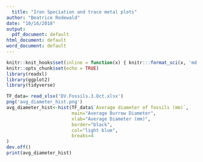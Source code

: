 ```yaml
---
  title: "Iron Speciation and trace metal plots"
author: "Beatrice Rodewald"
date: "10/16/2018"
output: 
  pdf_document: default
html_document: default
word_document: default
---
```


```r
knitr::knit_hooks$set(inline = function(x) { knitr:::format_sci(x, 'md')})
knitr::opts_chunk$set(echo = TRUE)
library(readxl)
library(ggplot2)
library(tidyverse)
```



```r
TF_data= read_xlsx('DV.Fossils.3.Oct.xlsx')
png('avg_diameter_hist.png')
avg_diameter_hist<-hist(TF_data$`Average diameter of fossils (mm)`,
                        main="Average Burrow Diameter",
                        xlab="Average Diameter (mm)",
                        border="black",
                        col="light blue",
                        breaks=4
)
dev.off()
print(avg_diameter_hist)

```



